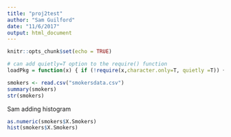 ```yaml
---
title: "proj2test"
author: "Sam Guilford"
date: "11/6/2017"
output: html_document
---
```


```r
knitr::opts_chunk$set(echo = TRUE)
```
```r
# can add quietly=T option to the require() function
loadPkg = function(x) { if (!require(x,character.only=T, quietly =T)) { install.packages(x,dep=T,repos="http://cran.us.r-project.org"); if(!require(x,character.only=T)) stop("Package not found") } }
```
```r
smokers <- read.csv("smokersdata.csv")
summary(smokers)
str(smokers)
```
Sam adding histogram
```r
as.numeric(smokers$X.Smokers)
hist(smokers$X.Smokers)
```